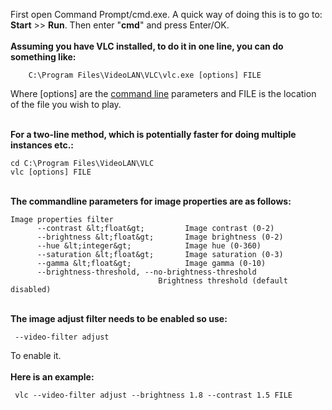 {{howto|set specific brightness or contrast for a file}}

First open Command Prompt/cmd.exe. A quick way of doing this is to go to:<br>'''Start''' &gt;&gt; '''Run'''. Then enter "'''cmd'''" and press Enter/OK.<br> 

<br> 

'''Assuming you have VLC installed, to do it in one line, you can do something like:'''<br> 
<pre>    C:\Program Files\VideoLAN\VLC\vlc.exe [options] FILE

</pre> 
Where [options] are the [[command line]] parameters and FILE is the location of the file you wish to play. 

<br> 

'''For a two-line method, which is potentially faster for doing multiple instances etc.:'''<br> 
<pre>cd C:\Program Files\VideoLAN\VLC
vlc [options] FILE
</pre> 
<br> 

'''The commandline parameters for image properties are as follows:'''<br> 
<pre>Image properties filter
      --contrast &lt;float&gt;         Image contrast (0-2)
      --brightness &lt;float&gt;       Image brightness (0-2)
      --hue &lt;integer&gt;            Image hue (0-360)
      --saturation &lt;float&gt;       Image saturation (0-3)
      --gamma &lt;float&gt;            Image gamma (0-10)
      --brightness-threshold, --no-brightness-threshold
                                 Brightness threshold (default disabled)
</pre> 
<br> 

'''The image adjust filter needs to be enabled so use:'''<br> 
<pre> --video-filter adjust
</pre> 
To enable it.<br> 

<br> 

'''Here is an example:'''<br> 
<pre> vlc --video-filter adjust --brightness 1.8 --contrast 1.5 FILE
</pre> 
<br> 

<br> 

<br> 

{{VSG}}

{{DEFAULTSORT:Contrast}}